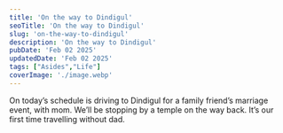 ```yaml
---
title: 'On the way to Dindigul'
seoTitle: 'On the way to Dindigul'
slug: 'on-the-way-to-dindigul'
description: 'On the way to Dindigul'
pubDate: 'Feb 02 2025'
updatedDate: 'Feb 02 2025'
tags: ["Asides","Life"]
coverImage: './image.webp'
---
```


On today’s schedule is driving to Dindigul for a family friend’s marriage event, with mom. We’ll be stopping by a temple on the way back. It’s our first time travelling without dad.


<R2Image imageKey="assets/on-the-way-to-dindigul-1ab7dac8-3a31-45a2-9acd-c81f46e00668.jpeg" alt="A photo of natural scenery on the way to Dindigul by road." />

